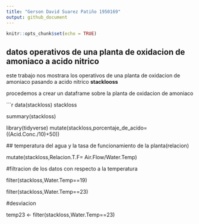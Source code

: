 ```yaml
---
title: "Gerson David Suarez Patiño 1950169"
output: github_document
---
```


```r
knitr::opts_chunk$set(echo = TRUE)
```

## datos operativos de una planta de oxidacion de amoniaco a acido nitrico

este trabajo nos mostrara los operativos de una planta de oxidacion de amoniaco pasando a acido nitrico **stacklooss** 

procedemos a crear un dataframe sobre  la planta de oxidacion de amoniaco



```r
data(stackloss)
stackloss

 summary(stackloss)
 
 library(tidyverse)
 mutate(stackloss,porcentaje_de_acido=((Acid.Conc./10)+50))
 
 ## temperatura del agua y la tasa de funcionamiento de la planta(relacion)
 
 mutate(stackloss,Relacion.T.F= Air.Flow/Water.Temp)
 
 
 
 
 #filtracion de los datos con respecto a la temperatura
 
 filter(stackloss,Water.Temp==19)
 
 filter(stackloss,Water.Temp==23)
 
 #desviacion
 
 temp23 <- filter(stackloss,Water.Temp==23)
 


